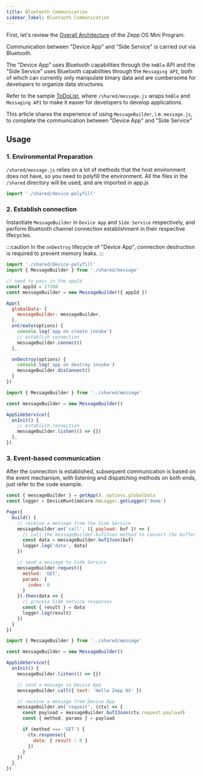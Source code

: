 ```yaml
---
title: Bluetooth Communication
sidebar_label: Bluetooth Communication
---
```


First, let's review the [Overall Architecture](../architecture/arc.mdx) of the Zepp OS Mini Program.

Communication between "Device App" and "Side Service" is carried out via Bluetooth.

The "Device App" uses Bluetooth capabilities through the `hmBle` API and the "Side Service" uses Bluetooth capabilities through the `Messaging API`, both of which can currently only manipulate binary data and are cumbersome for developers to organize data structures.

Refer to the sample [ToDoList](../../samples/app/toDoList.md), where `/shared/message.js` wraps `hmBle` and `Messaging API` to make it easier for developers to develop applications.

This article shares the experience of using `MessageBuilder`, i.e. `message.js`, to complete the communication between "Device App" and "Side Service"

## Usage

### 1. Environmental Preparation

`/shared/message.js` relies on a lot of methods that the host environment does not have, so you need to polyfill the environment. All the files in the `/shared` directory will be used, and are imported in app.js

```js title=app.js
import './shared/device-polyfill'
```

### 2. Establish connection

Instantiate `MessageBuilder` in `Device App` and `Side Service` respectively, and perform Bluetooth channel connection establishment in their respective lifecycles.

:::caution
In the `onDestroy` lifecycle of "Device App", connection destruction is required to prevent memory leaks.
:::

```js title=app.js
import './shared/device-polyfill'
import { MessageBuilder } from './shared/message'

// need to pass in the appId
const appId = 27280
const messageBuilder = new MessageBuilder({ appId })

App({
  globalData: {
    messageBuilder: messageBuilder,
  },
  onCreate(options) {
    console.log('app on create invoke')
    // establish connection
    messageBuilder.connect()
  },

  onDestroy(options) {
    console.log('app on destroy invoke')
    messageBuilder.disConnect()
  }
})
```

```js title=app-side/index.js
import { MessageBuilder } from '../shared/message'

const messageBuilder = new MessageBuilder()

AppSideService({
  onInit() {
    // establish connection
    messageBuilder.listen(() => {})
  },
})
```

### 3. Event-based communication

After the connection is established, subsequent communication is based on the event mechanism, with listening and dispatching methods on both ends, just refer to the code example.

```js title=page.js
const { messageBuilder } = getApp()._options.globalData
const logger = DeviceRuntimeCore.HmLogger.getLogger('demo')

Page({
  build() {
    // receive a message from the Side Service
    messageBuilder.on('call', ({ payload: buf }) => {
      // call the messageBuilder.buf2Json method to convert the buffer to a JS JSON object
      const data = messageBuilder.buf2Json(buf)
      logger.log('data', data)
    })

    // send a message to Side Service
    messageBuilder.request({
      method: 'GET',
      params: {
        index: 0
      }
    }).then(data => {
      // process Side Service responses
      const { result } = data
      logger.log(result)
    })
  }
})
```

```js title=app-side/index.js
import { MessageBuilder } from '../shared/message'

const messageBuilder = new MessageBuilder()

AppSideService({
  onInit() {
    messageBuilder.listen(() => {})

    // send a message to Device App
    messageBuilder.call({ text: 'Hello Zepp OS' })

    // receive a message from Device App
    messageBuilder.on('request', (ctx) => {
      const payload = messageBuilder.buf2Json(ctx.request.payload)
      const { method, params } = payload

      if (method === 'GET') {
        ctx.response({
          data: { result : 0 }
        })
      }
    })
  },
})
```
